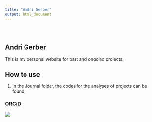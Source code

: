 ```yaml
---
title: "Andri Gerber"
output: html_document
---
```


<style type="text/css">
.title {
  display: none;
}

#getting-started img {
  margin-right: 10px;
}

</style>

<div class="row" style="padding-top: 30px;">
<div class="col-sm-6">

# **Andri Gerber**

This is my personal website for past and ongoing projects.

## How to use

1. In the Journal folder, the codes for the analyses of projects can be found.


</div>
<div class="col-sm-6">

### [ORCiD](https://orcid.org/0000-0002-9793-041X)

![](images/logo.png)
